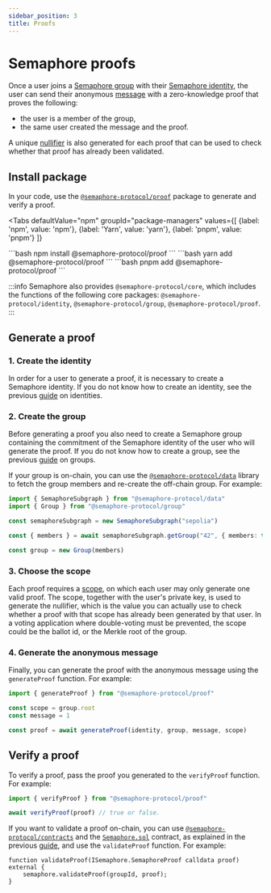 ```yaml
---
sidebar_position: 3
title: Proofs
---
```



# Semaphore proofs

Once a user joins a [Semaphore group](/glossary#group) with their [Semaphore identity](/glossary#identity), the user can send their anonymous [message](/glossary#message) with a zero-knowledge proof that proves the following:

- the user is a member of the group,
- the same user created the message and the proof.

A unique [nullifier](/glossary#nullifier) is also generated for each proof that can be used to check whether that proof has already been validated.

## Install package

In your code, use the [`@semaphore-protocol/proof`](https://github.com/semaphore-protocol/semaphore/tree/main/packages/proof) package to generate and verify a proof.

<Tabs
  defaultValue="npm"
  groupId="package-managers"
  values={[
{label: 'npm', value: 'npm'},
{label: 'Yarn', value: 'yarn'},
{label: 'pnpm', value: 'pnpm'}
]}
>
  <TabItem value="npm">
    ```bash
    npm install @semaphore-protocol/proof
    ```
  </TabItem>

  <TabItem value="yarn">
    ```bash
    yarn add @semaphore-protocol/proof
    ```
  </TabItem>

  <TabItem value="pnpm">
    ```bash
    pnpm add @semaphore-protocol/proof
    ```
  </TabItem>
</Tabs>

:::info
Semaphore also provides `@semaphore-protocol/core`, which includes the functions of the following core packages: `@semaphore-protocol/identity`, `@semaphore-protocol/group`, `@semaphore-protocol/proof`.
:::

## Generate a proof

### 1. Create the identity

In order for a user to generate a proof, it is necessary to create a Semaphore identity. If you do not know how to
create an identity, see the previous [guide](/guides/identities) on identities.

### 2. Create the group

Before generating a proof you also need to create a Semaphore group containing the commitment of the Semaphore identity of the user who will generate the proof. If you do not know how to create a group, see the previous [guide](/guides/groups) on groups.

If your group is on-chain, you can use the [`@semaphore-protocol/data`](https://github.com/semaphore-protocol/semaphore/tree/main/packages/data) library to fetch the group members and re-create the off-chain group. For example:

```ts
import { SemaphoreSubgraph } from "@semaphore-protocol/data"
import { Group } from "@semaphore-protocol/group"

const semaphoreSubgraph = new SemaphoreSubgraph("sepolia")

const { members } = await semaphoreSubgraph.getGroup("42", { members: true })

const group = new Group(members)
```

### 3. Choose the scope

Each proof requires a [scope](/glossary#scope), on which each user may only generate one valid proof. The scope, together with the user's private key, is used to generate the nullifier, which is the value you can actually use to check whether a proof with that scope has already been generated by that user. In a voting application where double-voting must be prevented, the scope could be the ballot id, or the Merkle root of the group.

### 4. Generate the anonymous message

Finally, you can generate the proof with the anonymous message using the `generateProof` function. For example:

```ts
import { generateProof } from "@semaphore-protocol/proof"

const scope = group.root
const message = 1

const proof = await generateProof(identity, group, message, scope)
```

## Verify a proof

To verify a proof, pass the proof you generated to the `verifyProof` function. For example:

```ts
import { verifyProof } from "@semaphore-protocol/proof"

await verifyProof(proof) // true or false.
```

If you want to validate a proof on-chain, you can use [`@semaphore-protocol/contracts`](https://github.com/semaphore-protocol/semaphore/blob/main/packages/contracts) and the [`Semaphore.sol`](https://github.com/semaphore-protocol/semaphore/blob/main/packages/contracts/contracts/Semaphore.sol) contract, as explained in the previous [guide](/guides/groups#install-package-1), and use the `validateProof` function. For example:

```solidity
function validateProof(ISemaphore.SemaphoreProof calldata proof) external {
    semaphore.validateProof(groupId, proof);
}
```
